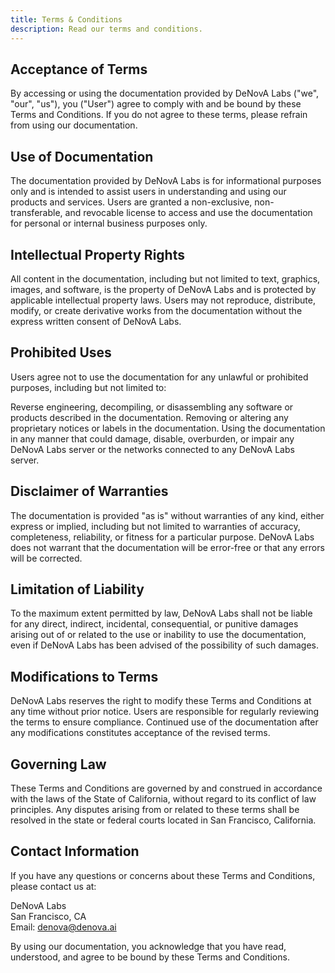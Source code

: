 ```yaml
---
title: Terms & Conditions
description: Read our terms and conditions.
---
```


## Acceptance of Terms
By accessing or using the documentation provided by DeNovA Labs ("we", "our", "us"), you ("User") agree to comply with and be bound by these Terms and Conditions. If you do not agree to these terms, please refrain from using our documentation.

## Use of Documentation
The documentation provided by DeNovA Labs is for informational purposes only and is intended to assist users in understanding and using our products and services. Users are granted a non-exclusive, non-transferable, and revocable license to access and use the documentation for personal or internal business purposes only.

## Intellectual Property Rights
All content in the documentation, including but not limited to text, graphics, images, and software, is the property of DeNovA Labs and is protected by applicable intellectual property laws. Users may not reproduce, distribute, modify, or create derivative works from the documentation without the express written consent of DeNovA Labs.

## Prohibited Uses
Users agree not to use the documentation for any unlawful or prohibited purposes, including but not limited to:

Reverse engineering, decompiling, or disassembling any software or products described in the documentation.
Removing or altering any proprietary notices or labels in the documentation.
Using the documentation in any manner that could damage, disable, overburden, or impair any DeNovA Labs server or the networks connected to any DeNovA Labs server.
## Disclaimer of Warranties
The documentation is provided "as is" without warranties of any kind, either express or implied, including but not limited to warranties of accuracy, completeness, reliability, or fitness for a particular purpose. DeNovA Labs does not warrant that the documentation will be error-free or that any errors will be corrected.

## Limitation of Liability
To the maximum extent permitted by law, DeNovA Labs shall not be liable for any direct, indirect, incidental, consequential, or punitive damages arising out of or related to the use or inability to use the documentation, even if DeNovA Labs has been advised of the possibility of such damages.

## Modifications to Terms
DeNovA Labs reserves the right to modify these Terms and Conditions at any time without prior notice. Users are responsible for regularly reviewing the terms to ensure compliance. Continued use of the documentation after any modifications constitutes acceptance of the revised terms.

## Governing Law
These Terms and Conditions are governed by and construed in accordance with the laws of the State of California, without regard to its conflict of law principles. Any disputes arising from or related to these terms shall be resolved in the state or federal courts located in San Francisco, California.

## Contact Information
If you have any questions or concerns about these Terms and Conditions, please contact us at:

DeNovA Labs \
San Francisco, CA \
Email: denova@denova.ai

By using our documentation, you acknowledge that you have read, understood, and agree to be bound by these Terms and Conditions.